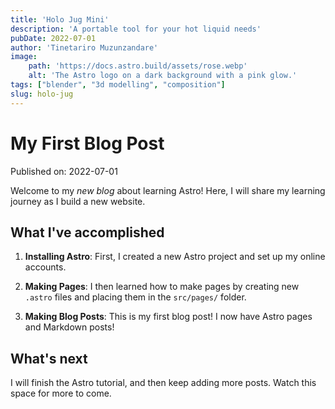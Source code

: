 ```yaml
---
title: 'Holo Jug Mini'
description: 'A portable tool for your hot liquid needs'
pubDate: 2022-07-01
author: 'Tinetariro Muzunzandare'
image:
    path: 'https://docs.astro.build/assets/rose.webp'
    alt: 'The Astro logo on a dark background with a pink glow.'
tags: ["blender", "3d modelling", "composition"]
slug: holo-jug
---
```

# My First Blog Post

Published on: 2022-07-01

Welcome to my _new blog_ about learning Astro! Here, I will share my learning journey as I build a new website.

## What I've accomplished

1. **Installing Astro**: First, I created a new Astro project and set up my online accounts.

2. **Making Pages**: I then learned how to make pages by creating new `.astro` files and placing them in the `src/pages/` folder.

3. **Making Blog Posts**: This is my first blog post! I now have Astro pages and Markdown posts!

## What's next

I will finish the Astro tutorial, and then keep adding more posts. Watch this space for more to come.